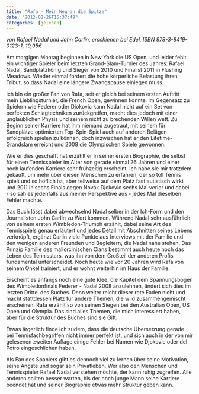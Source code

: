 ```yaml
---
title: "Rafa - Mein Weg an die Spitze"
date: "2012-08-26T15:37:49"
categories: [gelesen]
---
```


*von Rafael Nadal und John Carlin,
erschienen bei Edel, ISBN 978-3-8419-0123-1, 19,95€*

Am morgigen Montag beginnen in New York die US Open, und leider fehlt ein wichtiger Spieler beim letzten Grand-Slam-Turnier des Jahres: Rafael Nadal, Sandplatzkönig und Sieger von 2010 und Finalist 2011 in Flushing Meadows. Wieder einmal fordert die hohe körperliche Belastung ihren Tribut, so dass Nadal eine längere Zwangspause einlegen muss.

Ich bin ein großer Fan von Rafa, seit er gleich bei seinem ersten Auftritt mein Lieblingsturnier, die French Open, gewinnen konnte. Im Gegensatz zu Spielern wie Federer oder Djokovic kann Nadal nicht auf ein Set von perfekten Schlagtechniken zurückgreifen, macht dies jedoch mit einer unglaublichen Physis und seinem nicht zu brechenden Willen wett. Zu Beginn seiner Karriere hat ihm niemand zugetraut, mit seinem für Sandplätze optimierten Top-Spin-Spiel auch auf anderen Belägen erfolgreich spielen zu können, doch inzwischen hat er den Lifetime-Grandslam erreicht und 2008 die Olympischen Spiele gewonnen.

Wie er dies geschafft hat erzählt er in seiner ersten Biographie, die selbst für einen Tennisspieler im Alter von gerade einmal 26 Jahren und einer noch laufenden Karriere sehr frühzeitig erscheint. Ich habe sie mir trotzdem gekauft, um mehr über diesen Menschen zu erfahren, der so toll Tennis spielt und so höflich ist, aber teilweise auf dem Platz fast autistisch wirkt und 2011 in sechs Finals gegen Novak Djokovic sechs Mal verlor und dabei - so sah es jedenfalls aus meiner Perspektive aus - jedes Mal dieselben Fehler machte.

Das Buch lässt dabei abwechselnd Nadal selber in der Ich-Form und den Journalisten John Carlin zu Wort kommen. Während Nadal sehr ausführlich von seinem ersten Wimbledon-Triumph erzählt, dabei seine Art des Tennisspiels genau erläutert und jedes Detail mit Abschnitten seines Lebens verknüpft, ergänzt Carlin viele Punkte aus Interviews mit der Familie und den wenigen anderen Freunden und Begleitern, die Nadal nahe stehen. Das Prinzip Familie des mallorcinischen Clans bestimmt auch heute noch das Leben des Tennisstars, was ihn von dem Großteil der anderen Profis fundamental unterscheidet. Noch heute wie vor 20 Jahren wird Rafa von seinem Onkel trainiert, und er wohnt weiterhin im Haus der Familie.

Erscheint es anfangs noch eine gute Idee, die Kapitel dem Spannungsbogen des Wimbledonfinals Federer - Nadal 2008 anzulehnen, ändert sich dies im letzten Drittel des Buches. Denn weiter reicht dieser rote Faden nicht und macht stattdessen Platz für andere Themen, die wild zusammengemischt erscheinen. Rafa erzählt so von seinen Siegen bei den Australian Open, US Open und Olympia. Das sind alles Themen, die mich interessiert haben, aber für die Struktur des Buches sind sie Gift.

Etwas ärgerlich finde ich zudem, dass die deutsche Übersetzung gerade bei Tennisfachbegriffen nicht immer perfekt ist, und sich auch in der von mir gelesenen zweiten Auflage einige Fehler bei Namen wie Djokovic oder del Potro eingeschlichen haben.

Als Fan des Spaniers gibt es dennoch viel zu lernen über seine Motivation, seine Ängste und sogar sein Privatleben. Wer also den Menschen und Tennisspieler Rafael Nadal verstehen möchte, der kann ruhig zugreifen. Alle anderen sollten besser warten, bis der noch junge Mann seine Karriere beendet hat und seiner Biographie etwas mehr Struktur geben kann.
